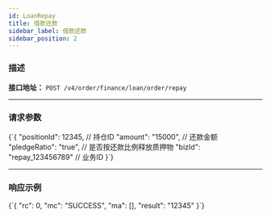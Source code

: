 ```yaml
---
id: LoanRepay
title: 借款还款
sidebar_label: 借款还款
sidebar_position: 2
---
```



### 描述
**接口地址：**
`POST /v4/order/finance/loan/order/repay`

---

### 请求参数

<CodeBlock language="json" title="请求参数">
{`{
  "positionId": 12345,                 // 持仓ID
  "amount": "15000",                   // 还款金额
  "pledgeRatio": "true",               // 是否按还款比例释放质押物
  "bizId": "repay_123456789"           // 业务ID
}`}
</CodeBlock>

---

### 响应示例

<CodeBlock language="json" title="响应示例">
{`{
  "rc": 0,
  "mc": "SUCCESS",
  "ma": [],
  "result": "12345"
}`}
</CodeBlock>

